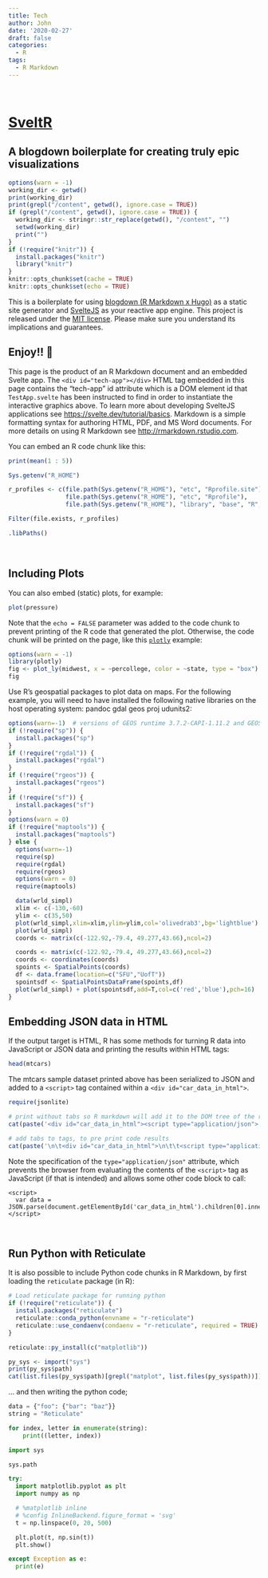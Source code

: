```yaml
---
title: Tech
author: John
date: '2020-02-27'
draft: false
categories:
  - R
tags:
  - R Markdown
---
```


<div id="tech-app" role="main" style="width: 100%; min-width: 800px;">
&nbsp;
</div>

# [SveltR](https://github.com/Real-Currents/SveltR)

## A blogdown boilerplate for creating truly epic visualizations

```r
options(warn = -1)
working_dir <- getwd()
print(working_dir)
print(grepl("/content", getwd(), ignore.case = TRUE))
if (grepl("/content", getwd(), ignore.case = TRUE)) {
  working_dir <- stringr::str_replace(getwd(), "/content", "")
  setwd(working_dir)
  print("")
}
if (!require("knitr")) {
  install.packages("knitr")
  library("knitr")
}
knitr::opts_chunk$set(cache = TRUE)
knitr::opts_chunk$set(echo = TRUE)

```

This is a boilerplate for using [blogdown (R Markdown x Hugo)](https://github.com/rstudio/blogdown/) as a static site generator and [SvelteJS](https://svelte.dev/) as your reactive app engine. This project is released under the [MIT license](LICENSE). Please make sure you understand its implications and guarantees.
<br />

## Enjoy!! 🦊

This page is the product of an R Markdown document and an embedded Svelte app. The `<div id="tech-app"></div>` HTML tag  embedded in this page contains the "tech-app" id attribute which is a DOM element id that `TestApp.svelte` has been instructed to find in order to instantiate the interactive graphics above. To learn more about developing SvelteJS applications see <https://svelte.dev/tutorial/basics>. Markdown is a simple formatting syntax for authoring HTML, PDF, and MS Word documents. For more details on using R Markdown see <http://rmarkdown.rstudio.com>.

You can embed an R code chunk like this:

```r
print(mean(1 : 5))

Sys.getenv("R_HOME")

r_profiles <- c(file.path(Sys.getenv("R_HOME"), "etc", "Rprofile.site"),
                file.path(Sys.getenv("R_HOME"), "etc", "Rprofile"),
                file.path(Sys.getenv("R_HOME"), "library", "base", "R", "Rprofile") )

Filter(file.exists, r_profiles)

.libPaths()
```
<br />

## Including Plots

You can also embed (static) plots, for example:

```r
plot(pressure)
```

Note that the `echo = FALSE` parameter was added to the code chunk to prevent printing of the R code that generated the plot. Otherwise, the code chunk will be printed on the page, like this [`plotly`](https://plotly.com/r/getting-started/) example:

```r
options(warn = -1)
library(plotly)
fig <- plot_ly(midwest, x = ~percollege, color = ~state, type = "box")
fig
```

<div class="r-mapping">
Use R's geospatial packages to plot data on maps. For the following example, you will need to have installed the following native libraries on the host operating system:
pandoc gdal geos proj udunits2:

```r
options(warn=-1)  # versions of GEOS runtime 3.7.2-CAPI-1.11.2 and GEOS at installation 3.7.1-CAPI-1.11.1 differ
if (!require("sp")) {
  install.packages("sp")
}
if (!require("rgdal")) {
  install.packages("rgdal")
}
if (!require("rgeos")) {
  install.packages("rgeos")
}
if (!require("sf")) {
  install.packages("sf")
}
options(warn = 0)
if (!require("maptools")) {
  install.packages("maptools")
} else {
  options(warn=-1)
  require(sp)
  require(rgdal)
  require(rgeos)
  options(warn = 0)
  require(maptools)

  data(wrld_simpl)
  xlim <- c(-130,-60)
  ylim <- c(35,50)
  plot(wrld_simpl,xlim=xlim,ylim=ylim,col='olivedrab3',bg='lightblue')
  plot(wrld_simpl)
  coords <- matrix(c(-122.92,-79.4, 49.277,43.66),ncol=2)

  coords <- matrix(c(-122.92,-79.4, 49.277,43.66),ncol=2)
  coords <- coordinates(coords)
  spoints <- SpatialPoints(coords)
  df <- data.frame(location=c("SFU","UofT"))
  spointsdf <- SpatialPointsDataFrame(spoints,df)
  plot(wrld_simpl) + plot(spointsdf,add=T,col=c('red','blue'),pch=16)
}
```
</div>

## Embedding JSON data in HTML

If the output target is HTML, R has some methods for turning R data into JavaScript or JSON data and printing the results within HTML tags:
```r

head(mtcars)
```

The mtcars sample dataset printed above has been serialized to JSON and added to a `<script>` tag contained within a `<div id="car_data_in_html">`.
<div class="r-data">

```r
require(jsonlite)

# print without tabs so R markdown will add it to the DOM tree of the resulting page
cat(paste('<div id="car_data_in_html"><script type="application/json">', toJSON(mtcars), '\n</script>\n</div>', sep=""))
```

```r
# add tabs to tags, to pre print code results
cat(paste('\n\t<div id="car_data_in_html">\n\t\t<script type="application/json">', toJSON(mtcars), '\n\t\t</script>\n\t</div>', sep=""))
```
</div>


Note the specification of the `type="application/json"` attribute, which prevents the browser from evaluating the contents of the `<script>` tag as JavaScript (if that is intended) and allows some other code block to call:

    <script>
      var data = JSON.parse(document.getElementById('car_data_in_html').children[0].innerHTML);
    </script>

<br />

## Run Python with Reticulate

It is also possible to include Python code chunks in R Markdown, by first loading the `reticulate` package (in R):
```r
# Load reticulate package for running python
if (!require("reticulate")) {
  install.packages("reticulate")
  reticulate::conda_python(envname = "r-reticulate")
  reticulate::use_condaenv(condaenv = "r-reticulate", required = TRUE)
}

reticulate::py_install(c("matplotlib"))

py_sys <- import("sys")
print(py_sys$path)
cat(list.files(py_sys$path)[grepl("matplot", list.files(py_sys$path))])
```

... and then writing the python code;
```python
data = {"foo": {"bar": "baz"}}
string = "Reticulate"

for index, letter in enumerate(string):
    print((letter, index))
```

```python
import sys

sys.path

try:
  import matplotlib.pyplot as plt
  import numpy as np

  # %matplotlib inline
  # %config InlineBackend.figure_format = 'svg'
  t = np.linspace(0, 20, 500)

  plt.plot(t, np.sin(t))
  plt.show()

except Exception as e:
  print(e)
```
